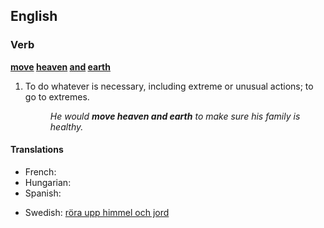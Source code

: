 ==English==

===Verb===
'''[[move]] [[heaven]] [[and]] [[earth]]'''

# {{idiom}} To do whatever is necessary, including extreme or unusual actions; to go to extremes.
#: ''He would '''move heaven and earth''' to make sure his family is healthy.''

====Translations====
{{trans-top|to go to extreme lengths}}
* French: {{t|fr|remuer ciel et terre}}
* Hungarian: {{t-|hu|eget-földet megmozgat}}
* Spanish: {{t-|es|mover cielo y tierra}}
{{trans-mid}}
* Swedish: [[röra upp himmel och jord]]
{{trans-bottom}}